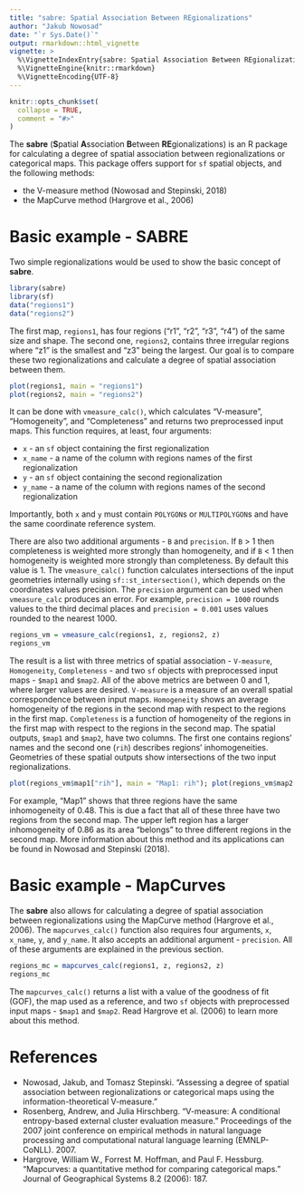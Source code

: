 ```yaml
---
title: "sabre: Spatial Association Between REgionalizations"
author: "Jakub Nowosad"
date: "`r Sys.Date()`"
output: rmarkdown::html_vignette
vignette: >
  %\VignetteIndexEntry{sabre: Spatial Association Between REgionalizations}
  %\VignetteEngine{knitr::rmarkdown}
  %\VignetteEncoding{UTF-8}
---
```


```r
knitr::opts_chunk$set(
  collapse = TRUE,
  comment = "#>"
)
```

<!--Introduction-->
<!--Jakub Nowosad and Tomasz Stepinski (2018). sabre: Spatial Association Between REgionalizations. R package version 0.2.0.-->

The **sabre** (**S**patial **A**ssociation **B**etween **RE**gionalizations) is an R package for calculating a degree of spatial association between regionalizations or categorical maps.
This package offers support for `sf` spatial objects, and the following methods:

- the V-measure method (Nowosad and Stepinski, 2018)
- the MapCurve method (Hargrove et al., 2006)

# Basic example - SABRE

Two simple regionalizations would be used to show the basic concept of **sabre**.

```r
library(sabre)
library(sf)
data("regions1")
data("regions2")
```

The first map, `regions1`, has four regions ("r1", "r2", "r3", "r4") of the same size and shape. 
The second one, `regions2`, contains three irregular regions where "z1" is the smallest and "z3" being the largest.
Our goal is to compare these two regionalizations and calculate a degree of spatial association between them.

```r
plot(regions1, main = "regions1")
plot(regions2, main = "regions2")
```

It can be done with `vmeasure_calc()`, which calculates "V-measure", "Homogeneity", and "Completeness" and returns two preprocessed input maps. 
This function requires, at least, four arguments:

* `x` - an `sf` object containing the first regionalization
* `x_name` - a name of the column with regions names of the first regionalization
* `y` - an `sf` object containing the second regionalization
* `y_name` -  a name of the column with regions names of the second regionalization

Importantly, both `x` and `y` must contain `POLYGON`s or `MULTIPOLYGON`s and have the same coordinate reference system.

There are also two additional arguments - `B` and `precision`.
If `B` > 1 then completeness is weighted more strongly than homogeneity, and if `B` < 1 then homogeneity is weighted more strongly than completeness.
By default this value is 1.
The `vmeasure_calc()` function calculates intersections of the input geometries internally using `sf::st_intersection()`, which depends on the coordinates values precision. 
The `precision` argument can be used when `vmeasure_calc` produces an error.
For example, `precision = 1000` rounds values to the third decimal places and `precision = 0.001` uses values rounded to the nearest 1000.

```r
regions_vm = vmeasure_calc(regions1, z, regions2, z)
regions_vm
```

The result is a list with three metrics of spatial association - `V-measure`, `Homogeneity`, `Completeness` - and two `sf` objects with preprocessed input maps - `$map1` and `$map2`.
All of the above metrics are between 0 and 1, where larger values are desired.
`V-measure` is a measure of an overall spatial correspondence between input maps.
`Homogeneity` shows an average homogeneity of the regions in the second map with respect to the regions in the first map.
`Completeness` is a function of homogeneity of the regions in the first map with respect to the regions in the second map.
The spatial outputs, `$map1` and `$map2`, have two columns. 
The first one contains regions' names and the second one (`rih`) describes regions' inhomogeneities.
Geometries of these spatial outputs show intersections of the two input regionalizations.

```r
plot(regions_vm$map1["rih"], main = "Map1: rih"); plot(regions_vm$map2["rih"], main = "Map2: rih")
```

For example, "Map1" shows that three regions have the same inhomogeneity of 0.48. 
This is due a fact that all of these three have two regions from the second map.
The upper left region has a larger inhomogeneity of 0.86 as its area "belongs" to three different regions in the second map.
More information about this method and its applications can be found in Nowosad and Stepinski (2018). 

# Basic example - MapCurves

The **sabre** also allows for calculating a degree of spatial association between regionalizations using the MapCurve method (Hargrove et al., 2006). 
The `mapcurves_calc()` function also requires four arguments, `x`, `x_name`, `y`, and `y_name`. 
It also accepts an additional argument - `precision`.
All of these arguments are explained in the previous section.

```r
regions_mc = mapcurves_calc(regions1, z, regions2, z)
regions_mc
```

The `mapcurves_calc()` returns a list with a value of the goodness of fit (GOF), the map used as a reference, and two `sf` objects with preprocessed input maps - `$map1` and `$map2`.
Read Hargrove et al. (2006) to learn more about this method.

# References

- Nowosad, Jakub, and Tomasz Stepinski. "Assessing a degree of spatial association between regionalizations or categorical maps using the information-theoretical V-measure."
- Rosenberg, Andrew, and Julia Hirschberg. "V-measure: A conditional entropy-based external cluster evaluation measure." Proceedings of the 2007 joint conference on empirical methods in natural language processing and computational natural language learning (EMNLP-CoNLL). 2007.
- Hargrove, William W., Forrest M. Hoffman, and Paul F. Hessburg. "Mapcurves: a quantitative method for comparing categorical maps." Journal of Geographical Systems 8.2 (2006): 187.
